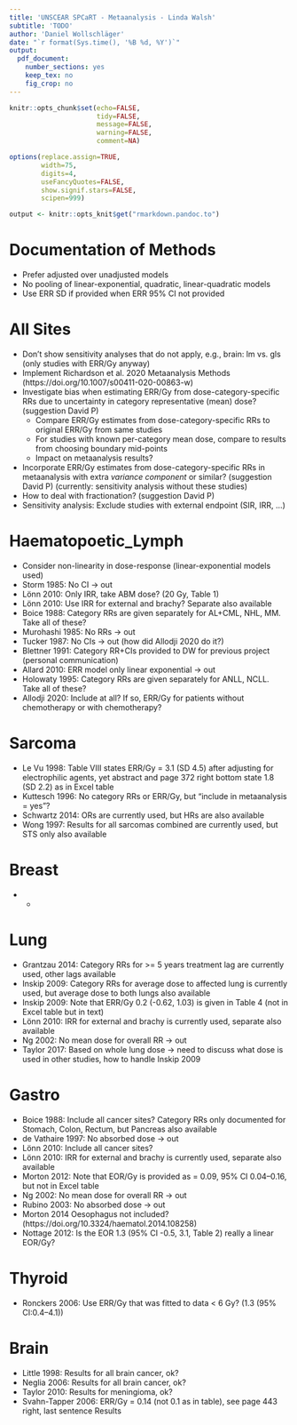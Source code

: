 ```yaml
---
title: 'UNSCEAR SPCaRT - Metaanalysis - Linda Walsh'
subtitle: 'TODO'
author: 'Daniel Wollschläger'
date: "`r format(Sys.time(), '%B %d, %Y')`"
output:
  pdf_document:
    number_sections: yes
    keep_tex: no
    fig_crop: no
---
```

    
```r
knitr::opts_chunk$set(echo=FALSE,
                      tidy=FALSE,
                      message=FALSE,
                      warning=FALSE,
                      comment=NA)

options(replace.assign=TRUE,
        width=75,
        digits=4,
        useFancyQuotes=FALSE,
        show.signif.stars=FALSE,
        scipen=999)

output <- knitr::opts_knit$get("rmarkdown.pandoc.to")
```

# Documentation of Methods

  * Prefer adjusted over unadjusted models
  * No pooling of linear-exponential, quadratic, linear-quadratic models
  * Use ERR SD if provided when ERR 95% CI not provided

# All Sites

  * Don't show sensitivity analyses that do not apply, e.g., brain: lm vs. gls (only studies with ERR/Gy anyway)
  * Implement Richardson et al. 2020 Metaanalysis Methods (https://doi.org/10.1007/s00411-020-00863-w)
  * Investigate bias when estimating ERR/Gy from dose-category-specific RRs due to uncertainty in category representative (mean) dose? (suggestion David P)
      * Compare ERR/Gy estimates from dose-category-specific RRs to original ERR/Gy from same studies
      * For studies with known per-category mean dose, compare to results from choosing boundary mid-points
      * Impact on metaanalysis results?
  * Incorporate ERR/Gy estimates from dose-category-specific RRs in metaanalysis with extra *variance component* or similar? (suggestion David P) (currently: sensitivity analysis without these studies)
  * How to deal with fractionation? (suggestion David P)
  * Sensitivity analysis: Exclude studies with external endpoint (SIR, IRR, ...)

# Haematopoetic_Lymph

  * Consider non-linearity in dose-response (linear-exponential models used)
  * Storm 1985: No CI -> out
  * Lönn 2010: Only IRR, take ABM dose? (20 Gy, Table 1)
  * Lönn 2010: Use IRR for external and brachy? Separate also available
  * Boice 1988: Category RRs are given separately for AL+CML, NHL, MM. Take all of these?
  * Murohashi 1985: No RRs -> out
  * Tucker 1987: No CIs -> out (how did Allodji 2020 do it?)
  * Blettner 1991: Category RR+CIs provided to DW for previous project (personal communication)
  * Allard 2010: ERR model only linear exponential -> out
  * Holowaty 1995: Category RRs are given separately for ANLL, NCLL. Take all of these?
  * Allodji 2020: Include at all? If so, ERR/Gy for patients without chemotherapy or with chemotherapy?

# Sarcoma

  * Le Vu 1998: Table VIII states ERR/Gy = 3.1 (SD 4.5) after adjusting for electrophilic agents, yet abstract and page 372 right bottom state 1.8 (SD 2.2) as in Excel table
  * Kuttesch 1996: No category RRs or ERR/Gy, but "include in metaanalysis = yes"?
  * Schwartz 2014: ORs are currently used, but HRs are also available
  * Wong 1997: Results for all sarcomas combined are currently used, but STS only also available

# Breast

  * -

# Lung

  * Grantzau 2014: Category RRs for >= 5 years treatment lag are currently used, other lags available
  * Inskip 2009: Category RRs for average dose to affected lung is currently used, but average dose to both lungs also available
  * Inskip 2009: Note that ERR/Gy 0.2 (-0.62, 1.03) is given in Table 4 (not in Excel table but in text)
  * Lönn 2010: IRR for external and brachy is currently used, separate also available
  * Ng 2002: No mean dose for overall RR -> out
  * Taylor 2017: Based on whole lung dose -> need to discuss what dose is used in other studies, how to handle Inskip 2009

# Gastro

  * Boice 1988: Include all cancer sites? Category RRs only documented for Stomach, Colon, Rectum, but Pancreas also available
  * de Vathaire 1997: No absorbed dose -> out
  * Lönn 2010: Include all cancer sites?
  * Lönn 2010: IRR for external and brachy is currently used, separate also available
  * Morton 2012: Note that EOR/Gy is provided as = 0.09, 95% CI 0.04–0.16, but not in Excel table
  * Ng 2002: No mean dose for overall RR -> out
  * Rubino 2003: No absorbed dose -> out
  * Morton 2014 Oesophagus not included? (https://doi.org/10.3324/haematol.2014.108258)
  * Nottage 2012: Is the EOR 1.3 (95% CI -0.5, 3.1, Table 2) really a linear EOR/Gy?

# Thyroid

  * Ronckers 2006: Use ERR/Gy that was fitted to data < 6 Gy? (1.3 (95% CI:0.4–4.1))

# Brain

  * Little 1998: Results for all brain cancer, ok?
  * Neglia 2006: Results for all brain cancer, ok?
  * Taylor 2010: Results for meningioma, ok?
  * Svahn-Tapper 2006: ERR/Gy = 0.14 (not 0.1 as in table), see page 443 right, last sentence Results
